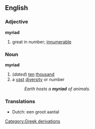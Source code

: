 ==English==

=== Adjective ===
'''myriad'''
# great in number; [[innumerable]]

===Noun===
'''myriad'''
# (''dated'') [[ten]] [[thousand]]
# a [[vast]] [[diversity]] or number
#: ''Earth hosts a '''myriad''' of animals.''

===Translations===
*Dutch: een groot aantal

[[Category:Greek derivations]]